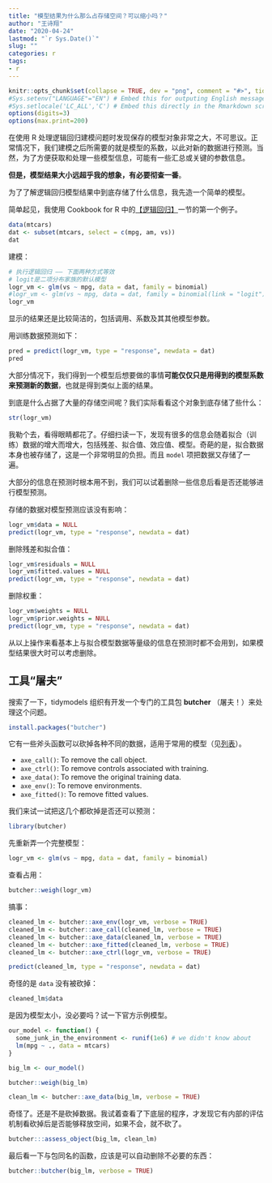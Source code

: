 ```yaml
---
title: "模型结果为什么那么占存储空间？可以缩小吗？"
author: "王诗翔"
date: "2020-04-24"
lastmod: "`r Sys.Date()`"
slug: ""
categories: r
tags:
- r
---
```


```r
knitr::opts_chunk$set(collapse = TRUE, dev = "png", comment = "#>", tidy = "styler")
#Sys.setenv("LANGUAGE"="EN") # Embed this for outputing English message
#Sys.setlocale('LC_ALL','C') # Embed this directly in the Rmarkdown script that contains the Chinese character comment
options(digits=3)
options(max.print=200)
```

在使用 R 处理逻辑回归建模问题时发现保存的模型对象非常之大，不可思议。正常情况下，我们建模之后所需要的就是模型的系数，以此对新的数据进行预测。当然，为了方便获取和处理一些模型信息，可能有一些汇总或关键的参数信息。

**但是，模型结果大小远超乎我的想象，有必要彻查一番**。

为了了解逻辑回归模型结果中到底存储了什么信息，我先造一个简单的模型。

简单起见，我使用 Cookbook for R 中的[【逻辑回归】](https://shixiangwang.gitee.io/cookbook-for-r-chinese/section-7.html#section-7.5)一节的第一个例子。

```r
data(mtcars)
dat <- subset(mtcars, select = c(mpg, am, vs))
dat
```


建模：

```r
# 执行逻辑回归 —— 下面两种方式等效
# logit是二项分布家族的默认模型
logr_vm <- glm(vs ~ mpg, data = dat, family = binomial)
#logr_vm <- glm(vs ~ mpg, data = dat, family = binomial(link = "logit"))
logr_vm
```

显示的结果还是比较简洁的，包括调用、系数及其其他模型参数。

用训练数据预测如下：

```r
pred = predict(logr_vm, type = "response", newdata = dat)
pred
```


大部分情况下，我们得到一个模型后想要做的事情**可能仅仅只是用得到的模型系数来预测新的数据**，也就是得到类似上面的结果。

到底是什么占据了大量的存储空间呢？我们实际看看这个对象到底存储了些什么：

```r
str(logr_vm)
```

我勒个去，看得眼睛都花了。仔细扫读一下，发现有很多的信息会随着拟合（训练）数据的增大而增大，包括残差、拟合值、效应值、模型。奇葩的是，拟合数据本身也被存储了，这是一个非常明显的负担。而且 `model` 项把数据又存储了一遍。

大部分的信息在预测时根本用不到，我们可以试着删除一些信息后看是否还能够进行模型预测。

存储的数据对模型预测应该没有影响：

```r
logr_vm$data = NULL
predict(logr_vm, type = "response", newdata = dat)
```

删除残差和拟合值：

```r
logr_vm$residuals = NULL
logr_vm$fitted.values = NULL
predict(logr_vm, type = "response", newdata = dat)
```

删除权重：

```r
logr_vm$weights = NULL
logr_vm$prior.weights = NULL
predict(logr_vm, type = "response", newdata = dat)
```

从以上操作来看基本上与拟合模型数据等量级的信息在预测时都不会用到，如果模型结果很大时可以考虑删除。

## 工具“屠夫”

搜索了一下，tidymodels 组织有开发一个专门的工具包 **butcher** （屠夫！）来处理这个问题。

```r
install.packages("butcher")
```

它有一些斧头函数可以砍掉各种不同的数据，适用于常用的模型（见[列表](https://tidymodels.github.io/butcher/articles/available-axe-methods.html)）。

- `axe_call()`: To remove the call object.
- `axe_ctrl()`: To remove controls associated with training.
- `axe_data()`: To remove the original training data.
- `axe_env()`: To remove environments.
- `axe_fitted()`: To remove fitted values.


我们来试一试把这几个都砍掉是否还可以预测：

```r
library(butcher)
```

先重新弄一个完整模型：

```r
logr_vm <- glm(vs ~ mpg, data = dat, family = binomial)
```

查看占用：

```r
butcher::weigh(logr_vm)
```

搞事：

```r
cleaned_lm <- butcher::axe_env(logr_vm, verbose = TRUE)
cleaned_lm <- butcher::axe_call(cleaned_lm, verbose = TRUE)
cleaned_lm <- butcher::axe_data(cleaned_lm, verbose = TRUE)
cleaned_lm <- butcher::axe_fitted(cleaned_lm, verbose = TRUE)
cleaned_lm <- butcher::axe_ctrl(logr_vm, verbose = TRUE)
```


```r
predict(cleaned_lm, type = "response", newdata = dat)
```


奇怪的是 `data` 没有被砍掉：

```r
cleaned_lm$data
```

是因为模型太小，没必要吗？试一下官方示例模型。

```r
our_model <- function() {
  some_junk_in_the_environment <- runif(1e6) # we didn't know about
  lm(mpg ~ ., data = mtcars) 
}
```

```r
big_lm <- our_model()
```

```r
butcher::weigh(big_lm)
```

```r
clean_lm <- butcher::axe_data(big_lm, verbose = TRUE)
```

奇怪了。还是不是砍掉数据。我试着查看了下底层的程序，才发现它有内部的评估机制看砍掉后是否能够释放空间，如果不会，就不砍了。

```r
butcher:::assess_object(big_lm, clean_lm)
```

最后看一下与包同名的函数，应该是可以自动删除不必要的东西：

```r
butcher::butcher(big_lm, verbose = TRUE)
```

